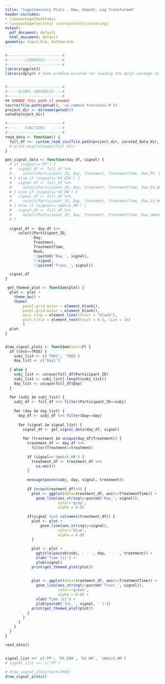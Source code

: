 ```yaml
---
title: "Supplementary Plots - Raw, Smooth, Log Transformed"
header-includes:
- \usepackage{booktabs}
- \usepackage{sectsty} \sectionfont{\centering}
output:
  pdf_document: default
  html_document: default
geometry: top=3.5cm, bottom=3cm
---
```





```r
#-------------------------#
#--------LIBRARIES--------#
#-------------------------#
library(ggplot2)
library(dplyr) # Some problem occured for loading the dplyr package at the beginning


#-------------------------#
#-----GLOBAL VARIABLES----#
#-------------------------#
## CHANGE this path if needed
source(file.path(getwd(), 'us-common-functions.R'))
project_dir <- dirname(getwd())
setwd(project_dir)


``` 

\newpage
```r
#-------------------------#
#-----   FUNCTIONS    ----#
#-------------------------#
read_data <- function() {
  full_df <<- custom_read_csv(file.path(project_dir, curated_data_dir, physiological_data_dir, full_df_file_name))
  # print_msg(colnames(full_df))
}

get_signal_data <- function(day_df, signal) {
  # if (signal=='PP') {
  #   signal_df <- full_df %>% 
  #     select(Participant_ID, Day, Treatment, TreatmentTime, Raw_PP, PP, Trans_PP)
  # } else if (signal=='E4_EDA') {
  #   signal_df <- full_df %>% 
  #     select(Participant_ID, Day, Treatment, TreatmentTime, Raw_E4_EDA, E4_EDA, Trans_E4_EDA)
  # } else if (signal=='E4_HR') {
  #   signal_df <- full_df %>% 
  #     select(Participant_ID, Day, Treatment, TreatmentTime, Raw_E4_HR, Trans_E4_HR)
  # } else if (signal=='iWatch_HR') {
  #   signal_df <- full_df %>% 
  #     select(Participant_ID, Day, Treatment, TreatmentTime, Raw_iWatch_HR, Trans_iWatch_HR)
  # }
  
  signal_df <- day_df %>% 
      select(Participant_ID, 
             Day, 
             Treatment, 
             TreatmentTime, 
             Mask,
             !!paste0('Raw_', signal), 
             !!signal, 
             !!paste0('Trans_', signal))

  signal_df
}

 get_themed_plot <- function(plot) {
  plot <- plot +
    theme_bw() +
    theme(
        panel.grid.major = element_blank(),
        panel.grid.minor = element_blank(),
        axis.line = element_line(colour = "black"),
        plot.title = element_text(hjust = 0.5, size = 16)
        )
  plot
}


draw_signal_plots <- function(test=F) {
  if (test==TRUE) {
    subj_list <- c('T003', 'T005')
    day_list <- c('Day1')
    
  } else {
    subj_list <- unique(full_df$Participant_ID)
    subj_list <- subj_list[-length(subj_list)]
    day_list <- unique(full_df$Day)
  }
  
  for (subj in subj_list) {
    subj_df <- full_df %>% filter(Participant_ID==subj)
    
    for (day in day_list) {
      day_df <- subj_df %>% filter(Day==day) 
      
      for (signal in signal_list) {
        signal_df <- get_signal_data(day_df, signal)
        
        for (treatment in unique(day_df$Treatment)) {
          treatment_df <- day_df %>% 
            filter(Treatment==treatment) 
          
          if (signal=='iWatch_HR') {
            treatment_df <- treatment_df %>%
              na.omit()
          }
          
          message(paste(subj, day, signal, treatment))
          
          if (nrow(treatment_df)>0) {
            plot <- ggplot(data=treatment_df, aes(x=TreatmentTime)) + 
              geom_line(aes_string(y=paste0('Raw_', signal)),
                        color='gray',
                        alpha = 0.6)  
          
          if(signal %in% colnames(treatment_df)) {
            plot <- plot +
                geom_line(aes_string(y=signal),
                        color='blue',
                        alpha = 0.8) 
            }
            
            plot <- plot +
              ggtitle(paste0(subj, ' - ', day, ' - ', treatment)) +
              xlab('Time [s]') +
              ylab(signal) 
            print(get_themed_plot(plot))
            
            
            plot <- ggplot(data=treatment_df, aes(x=TreatmentTime)) +
              geom_line(aes_string(y=paste0('Trans_', signal)),
                        color='green',
                        alpha = 0.8) +
              xlab('Time [s]') +
              ylab(paste0('ln( ', signal, ' )'))
            print(get_themed_plot(plot))
          }
        }
      }
    }
  }
}
```




<!-- \newpage -->
```r
read_data()
```



\newpage
<!-- Plots -->
------------------------------
```r
signal_list <<- c('PP', 'E4_EDA', 'E4_HR', 'iWatch_HR')
# signal_list <<- c('PP')

# draw_signal_plots(test=TRUE)
draw_signal_plots()
```

